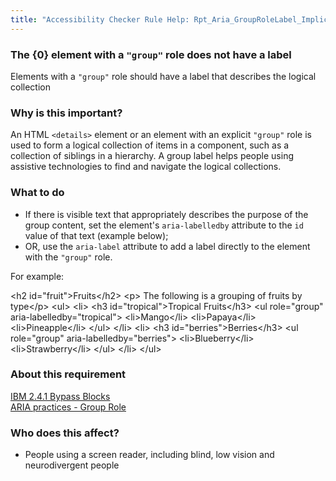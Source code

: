 ```yaml
---
title: "Accessibility Checker Rule Help: Rpt_Aria_GroupRoleLabel_Implicit"
---
```


<div className="toolHelp">
<Row>
<Column colLg={16} colMd={8} colSm={4} className="toolHead">

### The {0} element with a `"group"` role does not have a label

<div id="locLevel"></div>

Elements with a `"group"` role should have a label that describes the logical collection

</Column>
</Row>
<Row>
<Column colLg={11} colMd={5} colSm={4} className="toolMain">

### Why is this important?

An HTML `<details>` element or an element with an explicit `"group"` role is used to form a logical collection of items in a component, such as a collection of siblings in a hierarchy. A group label helps people using assistive technologies to find and navigate the logical collections.

<div id="locSnippet"></div>

### What to do

* If there is visible text that appropriately describes the purpose of the group content, set the element's `aria-labelledby` attribute to the `id` value of that text (example below);
* OR, use the `aria-label` attribute to add a label directly to the element with the `"group"` role.

For example:

<CodeSnippet type="multi" light={true}> &lt;h2 id="fruit"&gt;Fruits&lt;/h2&gt;
       &lt;p&gt; The following is a grouping of fruits by type&lt;/p&gt;
       &lt;ul&gt;
          &lt;li&gt; &lt;h3 id="tropical"&gt;Tropical Fruits&lt;/h3&gt;
             &lt;ul role="group" aria-labelledby="tropical"&gt;
                &lt;li&gt;Mango&lt;/li&gt;
                &lt;li&gt;Papaya&lt;/li&gt;
                &lt;li&gt;Pineapple&lt;/li&gt;
             &lt;/ul&gt;
         &lt;/li&gt;
         &lt;li&gt; &lt;h3 id="berries"&gt;Berries&lt;/h3&gt;
            &lt;ul role="group" aria-labelledby="berries"&gt;
               &lt;li&gt;Blueberry&lt;/li&gt;
               &lt;li&gt;Strawberry&lt;/li&gt;
            &lt;/ul&gt;
         &lt;/li&gt;
       &lt;/ul&gt;</CodeSnippet>

</Column>
<Column colLg={5} colMd={3} colSm={4} className="toolLeft">

### About this requirement

[IBM 2.4.1 Bypass Blocks](https://www.ibm.com/able/requirements/requirements/#2_4_1)  
[ARIA practices - Group Role](https://w3c.github.io/aria-practices/#group)

### Who does this affect?

* People using a screen reader, including blind, low vision and neurodivergent people

</Column>
</Row>
</div>

